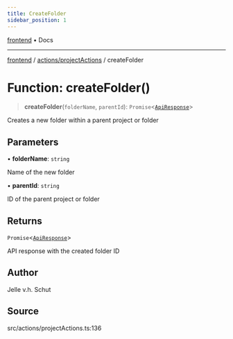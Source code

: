 ```yaml
---
title: CreateFolder
sidebar_position: 1
---
```


[frontend](../../..) • Docs

***

[frontend](../../..) / [actions/projectActions](..) / createFolder

# Function: createFolder()

> **createFolder**(`folderName`, `parentId`): `Promise`\<[`ApiResponse`](../../../types/apiResponse.type/type-aliases/ApiResponse)\>

Creates a new folder within a parent project or folder

## Parameters

• **folderName**: `string`

Name of the new folder

• **parentId**: `string`

ID of the parent project or folder

## Returns

`Promise`\<[`ApiResponse`](../../../types/apiResponse.type/type-aliases/ApiResponse)\>

API response with the created folder ID

## Author

Jelle v.h. Schut

## Source

src/actions/projectActions.ts:136
